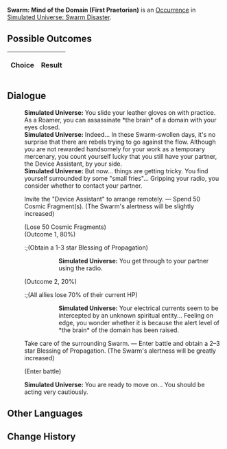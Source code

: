 {{Simulated Universe Event Infobox
|title         = Swarm: Mind of the Domain (First Praetorian)
|image         = Random Event 4.png
|type          =
|domains_su    = 
|domains_ext   = 
|domains_swarm = Swarm
|domains_gng   = 
|requirements  =
|prev          = {{tx}}
|next          = {{tx}}
|indexRewards  =
|characters    = 
}}
'''Swarm: Mind of the Domain (First Praetorian)''' is an [[Simulated Universe/Occurrence|Occurrence]] in [[Simulated Universe: Swarm Disaster]].

==Possible Outcomes==
{| class="article-table"
!Choice
!Result

|}

<!--
==Gameplay Notes==

-->
==Dialogue==
{{Dialogue Start}}
:'''Simulated Universe:''' You slide your leather gloves on with practice. As a Roamer, you can assassinate *the brain* of a domain with your eyes closed.
:'''Simulated Universe:''' Indeed... In these Swarm-swollen days, it's no surprise that there are rebels trying to go against the flow. Although you are not rewarded handsomely for your work as a temporary mercenary, you count yourself lucky that you still have your partner, the Device Assistant, by your side.
:'''Simulated Universe:''' But now... things are getting tricky. You find yourself surrounded by some "small fries"... Gripping your radio, you consider whether to contact your partner.
:{{DIcon|Star}} Invite the "Device Assistant" to arrange remotely. &mdash; Spend 50 Cosmic Fragment(s). (The Swarm's alertness will be slightly increased)
:;(Lose 50 Cosmic Fragments)
:;(Outcome 1, 80%)
::;(Obtain a 1-3 star Blessing of Propagation)
:::'''Simulated Universe:''' You get through to your partner using the radio.
:;(Outcome 2, 20%)
::;(All allies lose 70% of their current HP)
:::'''Simulated Universe:''' Your electrical currents seem to be intercepted by an unknown spiritual entity... Feeling on edge, you wonder whether it is because the alert level of *the brain* of the domain has been raised.
:{{DIcon|Star}} Take care of the surrounding Swarm. &mdash; Enter battle and obtain a 2–3 star Blessing of Propagation. (The Swarm's alertness will be greatly increased)
:;(Enter battle)
::{{Enemy List|Juvenile Sting*4/ATK +%, DEF +%, HP +%, SPD +%, Toughness +%}}
:'''Simulated Universe:''' You are ready to move on... You should be acting very cautiously.
{{Dialogue End}}

==Other Languages==
{{Other Languages
|en   = Swarm: Mind of the Domain (First Praetorian)
|zhs  = 虫潮•区域脑体（一级卫戍）
|zht  = 蟲潮•區域腦體（一級衛戍）
|ja   = {{Rubi|虫|むし}}の{{Rubi|潮|しお}}・{{Rubi|区域脳|くいきのう}}（{{Rubi|一級守備|いっきゅうしゅび}}）
|ko   = 곤충 파도•구역 두뇌체(1급 경비)
|es   = Enjambre: Mente de zona (primer pretoriano)
|fr   = Esprit de la Zone de l'Essaim (premier prétorien)
|ru   = Жужжание: Разум зоны (гарнизон ур. 1)
|th   = คลื่นแมลง: มันสมองแห่งอาณาเขต (กองกำลังระดับ 1)
|vi   = Côn Trùng - Khu Vực Đầu Não (Cảnh Vệ Cấp 1)
|de   = Der Schwarm: Gehirn der Region (Garnisonsstufe 1)
|id   = Swarm: Otak dari Zona (Garnisun Tingkat 1)
|pt   = Enxame: Mente do Domínio (Primeiro Pretoriano)
}}

==Change History==
{{Change History|1.3}}

